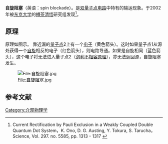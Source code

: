 '''自旋阻塞'''（英语：spin blockade）。是[[双量子点电路|双量子点电路]]中特有的输运现象。于2002年被[[东京大学|东京大学]]的[[樽茶清悟|樽茶清悟]]研究组发现<ref>Current Rectification by Pauli Exclusion in a Weakly Coupled Double Quantum Dot System，K. Ono, D. G. Austing, Y. Tokura, S. Tarucha， Science, Vol. 297. no. 5585, pp. 1313 - 1317 {{DOI|10.1126/science.1070958}}</ref>。

==原理==
原理如图示。
靠近漏的[[量子点|量子点]]2上有一个[[电子|电子]]（黄色箭头）。这时如果量子点1从源处获得一个[[自旋|自旋]]相反的电子（红色箭头），则电路导通。如果是自旋相同（蓝色箭头），这个电子将无法进入量子点2（[[泡利不相容原理|泡利不相容原理]]），亦无法返回源，自旋阻塞发生。

[[File:自旋阻塞.jpg|File:自旋阻塞.jpg]]
[[Category:介观物理学|Category:介观物理学]]
==参考文献==
<div class="references-small">
<references />
</div>